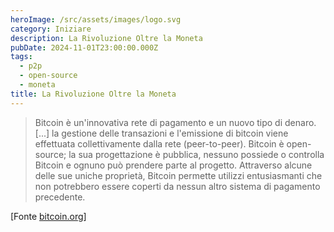 ```yaml
---
heroImage: /src/assets/images/logo.svg
category: Iniziare
description: La Rivoluzione Oltre la Moneta
pubDate: 2024-11-01T23:00:00.000Z
tags:
  - p2p
  - open-source
  - moneta
title: La Rivoluzione Oltre la Moneta
---
```


> Bitcoin è un'innovativa rete di pagamento e un nuovo tipo di denaro. \[...] la gestione delle transazioni e l'emissione di bitcoin viene effettuata collettivamente dalla rete (peer-to-peer). Bitcoin è open-source; la sua progettazione è pubblica, nessuno possiede o controlla Bitcoin e ognuno può prendere parte al progetto. Attraverso alcune delle sue uniche proprietà, Bitcoin permette utilizzi entusiasmanti che non potrebbero essere coperti da nessun altro sistema di pagamento precedente.

\[Fonte [bitcoin.org](https://bitcoin.org 'Bitcoin.org')]
